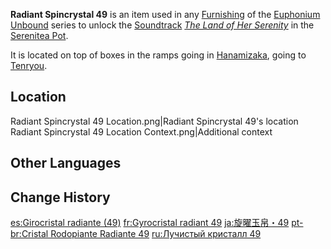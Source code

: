 {{Item Infobox
|id           = 141049
|image        = Item Radiant Spincrystal.png
|type         = Adventure Items
|group        = Radiant Spincrystals
|group2       = Inazuma Spincrystals
|quality      = 4
|invCategory  = Precious Items
|description  = This wondrous crystal contains a certain rhythm, like something beautiful woven from delicate silk. These items can be found throughout the mainland or from merchants who collect curios. The tune held within this crystal can be revivified in your [[Serenitea Pot]] using either "[[Euphonium Unbound: Winding]]" or "[[Euphonium Unbound: Soaring]]." The tune contained within this [[Radiant Spincrystal]] is "[[The Land of Her Serenity]]."
|source1      = [[Inazuma City]]
|track        = The Land of Her Serenity
}}
'''Radiant Spincrystal 49''' is an item used in any [[Furnishing]] of the [[Euphonium Unbound]] series to unlock the [[Soundtrack]] ''[[The Land of Her Serenity]]'' in the [[Serenitea Pot]].

It is located on top of boxes in the ramps going in [[Hanamizaka]], going to [[Tenryou]].

==Location==
<gallery>
Radiant Spincrystal 49 Location.png|Radiant Spincrystal 49's location
Radiant Spincrystal 49 Location Context.png|Additional context
</gallery>

==Other Languages==
{{Other Languages
|default_hidden = 1
|en      = Radiant Spincrystal 49
|zhs     = 旋曜玉帛・其四十九
|zhs_rm  = Xuán Yào Yùbó - Qí Sìshíjiǔ
|zht     = 旋曜玉帛・其四十九
|zht_rm  = Xuán Yào Yùbó - Qí Sìshíjiǔ
|ja      = 旋曜玉帛・49
|ja_rm   = Sen'you Gyokuhaku - Yonjuukyuu{{Assumed}}
|ko      = 빛나는 결정・49
|ko_rm   = Binnaneun Gyeoljeong - Sasipgu
|es      = Girocristal radiante (49)
|fr      = Gyrocristal radiant 49
|ru      = Лучистый кристалл {{tt|49|}}
|th      = Radiant Spincrystal 49
|vi      = Ngọc Thạch Âm Vang 49
|de      = Strahlender Drehkristall XLIX
|id      = Radiant Spincrystal 49
|pt      = Cristal Rodopiante Radiante 49
|tr      = Parlak Burgu Kristal 49
|it      = Voltacristallo radioso 49
}}

==Change History==
{{Change History|2.6}}

[[es:Girocristal radiante (49)]]
[[fr:Gyrocristal radiant 49]]
[[ja:旋曜玉帛・49]]
[[pt-br:Cristal Rodopiante Radiante 49]]
[[ru:Лучистый кристалл 49]]